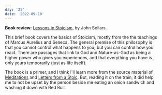 ```yaml
---
day: '25'
date: '2022-09-10'
---
```


**Book review:** [Lessons in Stoicism](https://www.goodreads.com/book/show/43566091-lessons-in-stoicism), by John Sellars.

This brief book covers the basics of Stoicism, mostly from the the teachings of Marcus Aurelius and Seneca. The general premise of this philosophy is that you cannot control what happens to you, but you can control how you react. There are passages that link to God and Nature-as-God as being a higher power who gives you experiences, and that everything you have is only yours temporarily (just as life itself).

The book is a primer, and I think I'll learn more from the source material of [Meditations](https://www.goodreads.com/book/show/30659.Meditations) and [Letters from a Stoic](https://www.goodreads.com/book/show/97411.Letters_from_a_Stoic). But, reading it on the train, it did help me to not be upset by the person beside me eating an onion sandwich and washing it down with Red Bull.
